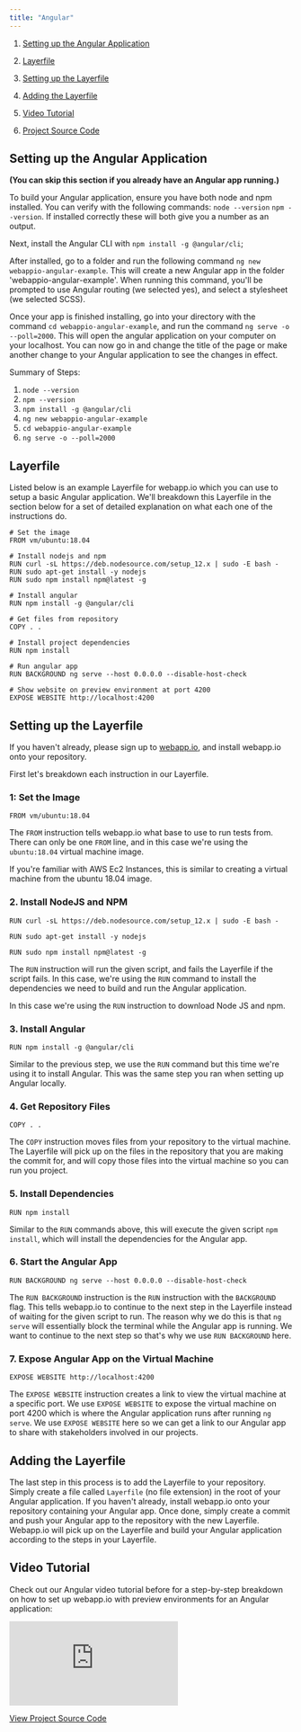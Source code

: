 ```yaml
---
title: "Angular"
---
```


1. [Setting up the Angular Application](./angular#setting-up-the-angular-application)

2. [Layerfile](./angular#layerfile)

3. [Setting up the Layerfile](./angular#setting-up-the-layerfile)

4. [Adding the Layerfile](./angular#adding-the-layerfile)

5. [Video Tutorial](./angular#video-tutorial)

6. [Project Source Code](https://github.com/joshuadsouza/webappio-docs-examples/tree/master/webappio-angular)

## Setting up the Angular Application

**(You can skip this section if you already have an Angular app running.)**

To build your Angular application, ensure you have both node and npm installed.
You can verify with the following commands: `node --version` `npm --version`. If
installed correctly these will both give you a number as an output.

Next, install the Angular CLI with `npm install -g @angular/cli`;

After installed, go to a folder and run the following command
`ng new webappio-angular-example`. This will create a new Angular app in the
folder 'webappio-angular-example'. When running this command, you'll be prompted
to use Angular routing (we selected yes), and select a stylesheet (we selected
SCSS).

Once your app is finished installing, go into your directory with the command
`cd webappio-angular-example`, and run the command `ng serve -o --poll=2000`.
This will open the angular application on your computer on your localhost. You
can now go in and change the title of the page or make another change to your
Angular application to see the changes in effect.

Summary of Steps:

1. `node --version`
2. `npm --version`
3. `npm install -g @angular/cli`
4. `ng new webappio-angular-example`
5. `cd webappio-angular-example`
6. `ng serve -o --poll=2000`

## Layerfile

Listed below is an example Layerfile for webapp.io which you can use to setup a
basic Angular application. We'll breakdown this Layerfile in the section below
for a set of detailed explanation on what each one of the instructions do.

```docker Layerfile
# Set the image
FROM vm/ubuntu:18.04

# Install nodejs and npm
RUN curl -sL https://deb.nodesource.com/setup_12.x | sudo -E bash -
RUN sudo apt-get install -y nodejs
RUN sudo npm install npm@latest -g

# Install angular
RUN npm install -g @angular/cli

# Get files from repository
COPY . .

# Install project dependencies
RUN npm install

# Run angular app
RUN BACKGROUND ng serve --host 0.0.0.0 --disable-host-check

# Show website on preview environment at port 4200
EXPOSE WEBSITE http://localhost:4200
```

## Setting up the Layerfile

If you haven't already, please sign up to [webapp.io](/sign-up), and install
webapp.io onto your repository.

First let's breakdown each instruction in our Layerfile.

### 1: Set the Image

`FROM vm/ubuntu:18.04`

The `FROM` instruction tells webapp.io what base to use to run tests from. There
can only be one `FROM` line, and in this case we're using the `ubuntu:18.04`
virtual machine image.

If you're familiar with AWS Ec2 Instances, this is similar to creating a virtual
machine from the ubuntu 18.04 image.

### 2. Install NodeJS and NPM

`RUN curl -sL https://deb.nodesource.com/setup_12.x | sudo -E bash -`

`RUN sudo apt-get install -y nodejs`

`RUN sudo npm install npm@latest -g`

The `RUN` instruction will run the given script, and fails the Layerfile if the
script fails. In this case, we're using the `RUN` command to install the
dependencies we need to build and run the Angular application.

In this case we're using the `RUN` instruction to download Node JS and npm.

### 3. Install Angular

`RUN npm install -g @angular/cli`

Similar to the previous step, we use the `RUN` command but this time we're using
it to install Angular. This was the same step you ran when setting up Angular
locally.

### 4. Get Repository Files

`COPY . .`

The `COPY` instruction moves files from your repository to the virtual machine.
The Layerfile will pick up on the files in the repository that you are making
the commit for, and will copy those files into the virtual machine so you can
run you project.

### 5. Install Dependencies

`RUN npm install`

Similar to the `RUN` commands above, this will execute the given script
`npm install`, which will install the dependencies for the Angular app.

### 6. Start the Angular App

`RUN BACKGROUND ng serve --host 0.0.0.0 --disable-host-check`

The `RUN BACKGROUND` instruction is the `RUN` instruction with the `BACKGROUND`
flag. This tells webapp.io to continue to the next step in the Layerfile instead
of waiting for the given script to run. The reason why we do this is that
`ng serve` will essentially block the terminal while the Angular app is running.
We want to continue to the next step so that's why we use `RUN BACKGROUND` here.

### 7. Expose Angular App on the Virtual Machine

`EXPOSE WEBSITE http://localhost:4200`

The `EXPOSE WEBSITE` instruction creates a link to view the virtual machine at a
specific port. We use `EXPOSE WEBSITE` to expose the virtual machine on port
4200 which is where the Angular application runs after running `ng serve`. We
use `EXPOSE WEBSITE` here so we can get a link to our Angular app to share with
stakeholders involved in our projects.

## Adding the Layerfile

The last step in this process is to add the Layerfile to your repository. Simply
create a file called `Layerfile` (no file extension) in the root of your Angular
application. If you haven't already, install webapp.io onto your repository
containing your Angular app. Once done, simply create a commit and push your
Angular app to the repository with the new Layerfile. Webapp.io will pick up on
the Layerfile and build your Angular application according to the steps in your
Layerfile.

## Video Tutorial

Check out our Angular video tutorial before for a step-by-step breakdown on how
to set up webapp.io with preview environments for an Angular application:

<div>
  <iframe
    src="https://www.youtube.com/embed/hA_rL3Iyigo"
    title="webapp.io Angular Example"
    frameborder="0"
    class="w-full h-96"
    allow="accelerometer; autoplay; clipboard-write; encrypted-media; gyroscope; picture-in-picture; fullscreen;"
  ></iframe>
</div>

[View Project Source Code](https://github.com/joshuadsouza/webappio-docs-examples/tree/master/webappio-angular)
